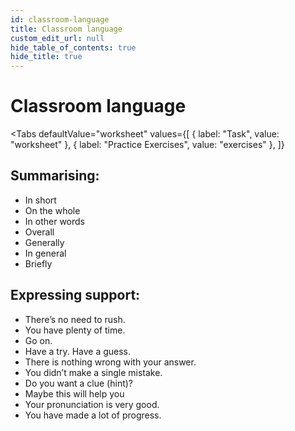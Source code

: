 ```yaml
---
id: classroom-language
title: Classroom language
custom_edit_url: null
hide_table_of_contents: true
hide_title: true
---
```



<Theme alcohols />

# Classroom language

<Tabs
  defaultValue="worksheet"
  values={[
    { label: "Task", value: "worksheet" },
    { label: "Practice Exercises", value: "exercises" },
  ]}
>

<TabItem value="worksheet">

## Summarising: <AudioButton url="/media/Summarizing.ddf12552.mp3" />

- In short
- On the whole
- In other words
- Overall
- Generally
- In general
- Briefly

## Expressing support: <AudioButton url="/media/Expressing support.9da12271.mp3" />

- There’s no need to rush.
- You have plenty of time.
- Go on.
- Have a try. Have a guess.
- There is nothing wrong with your answer.
- You didn’t make a single mistake.
- Do you want a clue (hint)?
- Maybe this will help you
- Your pronunciation is very good.
- You have made a lot of progress.

</TabItem>

<TabItem value="exercises">
  <Frame src="https://learningapps.org/watch?v=pppuq0psn21" height="360px" />
</TabItem>

</Tabs>

